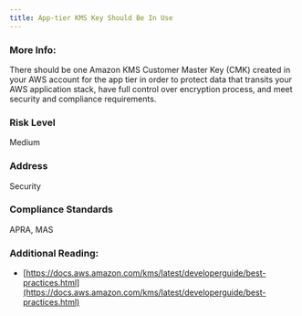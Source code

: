 ```yaml
---
title: App-tier KMS Key Should Be In Use
---
```


### More Info:

There should be one Amazon KMS Customer Master Key (CMK) created in your AWS account for the app tier in order to protect data that transits your AWS application stack, have full control over encryption process, and meet security and compliance requirements.

### Risk Level

Medium

### Address

Security

### Compliance Standards

APRA, MAS

### Additional Reading:

- [https://docs.aws.amazon.com/kms/latest/developerguide/best-practices.html](https://docs.aws.amazon.com/kms/latest/developerguide/best-practices.html)
